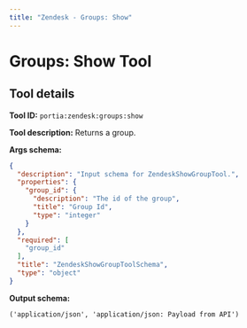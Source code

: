 ```yaml
---
title: "Zendesk - Groups: Show"
---
```

<!-- WARNING: This file is auto-generated by generate_tool_docs.py. Do not edit manually. -->


# Groups: Show Tool

<Intro />

## Tool details
**Tool ID:** `portia:zendesk:groups:show`

**Tool description:** Returns a group.

**Args schema:**
```json
{
  "description": "Input schema for ZendeskShowGroupTool.",
  "properties": {
    "group_id": {
      "description": "The id of the group",
      "title": "Group Id",
      "type": "integer"
    }
  },
  "required": [
    "group_id"
  ],
  "title": "ZendeskShowGroupToolSchema",
  "type": "object"
}
```

**Output schema:**
```
('application/json', 'application/json: Payload from API')
```
